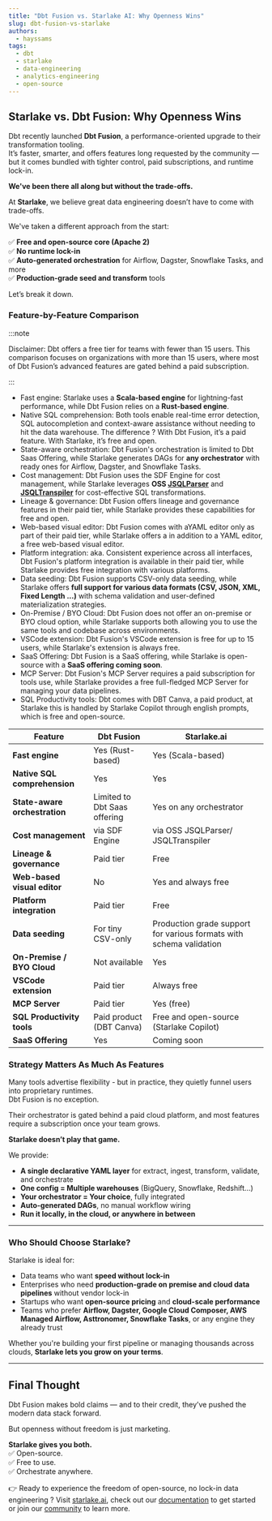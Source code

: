 ```yaml
---
title: "Dbt Fusion vs. Starlake AI: Why Openness Wins"
slug: dbt-fusion-vs-starlake
authors:
  - hayssams
tags:
  - dbt
  - starlake
  - data-engineering
  - analytics-engineering
  - open-source
---
```


## Starlake vs. Dbt Fusion: Why Openness Wins

Dbt recently launched **Dbt Fusion**, a performance-oriented upgrade to their transformation tooling.  
It’s faster, smarter, and offers features long requested by the community — but it comes bundled with tighter control, paid subscriptions, and runtime lock-in.

**We've been there all along but without the trade-offs.**


At **Starlake**, we believe great data engineering doesn’t have to come with trade-offs.

We've taken a different approach from the start:

✅ **Free and open-source core (Apache 2)**  
✅ **No runtime lock-in**  
✅ **Auto-generated orchestration** for Airflow, Dagster, Snowflake Tasks, and more  
✅ **Production-grade seed and transform** tools

Let’s break it down.


### Feature-by-Feature Comparison

:::note

Disclaimer: Dbt offers a free tier for teams with fewer than 15 users.
This comparison focuses on organizations with more than 15 users, where most of Dbt Fusion’s advanced features are gated behind a paid subscription.

:::

- Fast engine: Starlake uses a **Scala-based engine** for lightning-fast performance, while Dbt Fusion relies on a **Rust-based engine**.
- Native SQL comprehension:  Both tools enable real-time error detection, SQL autocompletion and context-aware assistance without needing to hit the data warehouse. The difference ? With Dbt Fusion, it’s a paid feature. With Starlake, it’s free and open.
- State-aware orchestration: Dbt Fusion's orchestration is limited to Dbt Saas Offering, while Starlake generates DAGs for **any orchestrator** with ready ones for Airflow, Dagster, and Snowflake Tasks.
- Cost management: Dbt Fusion uses the SDF Engine for cost management, while Starlake leverages **OSS [JSQLParser](https://github.com/JSQLParser/JSqlParser)** and **[JSQLTranspiler](https://github.com/starlake-ai/jsqltranspiler)** for cost-effective SQL transformations.
- Lineage & governance: Dbt Fusion offers lineage and governance features in their paid tier, while Starlake provides these capabilities for free and open.
- Web-based visual editor: Dbt Fusion comes with aYAML editor only as part of their paid tier, while Starlake offers a in addition to a YAML editor, a free web-based visual editor.
- Platform integration: aka. Consistent experience across all interfaces, Dbt Fusion's platform integration is available in their paid tier, while Starlake provides free integration with various platforms.
- Data seeding: Dbt Fusion supports CSV-only data seeding, while Starlake offers **full support for various data formats (CSV, JSON, XML, Fixed Length ...)** with schema validation and user-defined materialization strategies.
- On-Premise / BYO Cloud: Dbt Fusion does not offer an on-premise or BYO cloud option, while Starlake supports both allowing you to use the same tools and codebase across environments.
- VSCode extension: Dbt Fusion's VSCode extension is free for up to 15 users, while Starlake's extension is always free.
- SaaS Offering: Dbt Fusion is a SaaS offering, while Starlake is open-source with a **SaaS offering coming soon**.
- MCP Server: Dbt Fusion's MCP Server requires a paid subscription for tools use, while Starlake provides a free full-fledged MCP Server for managing your data pipelines.
- SQL Productivity tools: Dbt comes with DBT Canva, a paid product, at Starlake this is handled by Starlake Copilot through english prompts, which is free and open-source.


| **Feature**                         | **Dbt Fusion**                             | **Starlake.ai**                                |
|-------------------------------------|--------------------------------------------|------------------------------------------------|
| **Fast engine**                     | Yes (Rust-based)                           | Yes (Scala-based)                              |
| **Native SQL comprehension**        | Yes                                        | Yes                                            |
| **State-aware orchestration**       | Limited to Dbt Saas offering               | Yes on any orchestrator                        |
| **Cost management**                 | via SDF Engine                             | via OSS JSQLParser/ JSQLTranspiler             |
| **Lineage & governance**            | Paid tier                                  | Free                                           |
| **Web-based visual editor**         | No                                         | Yes and always free                            |
| **Platform integration**            | Paid tier                                  | Free                                           |
| **Data seeding**                    | For tiny CSV-only                          | Production grade support for various formats with schema validation      |
| **On-Premise / BYO Cloud**          | Not available                              | Yes                                            |
| **VSCode extension**                | Paid tier                                  | Always free                                    |
| **MCP Server**                      | Paid tier                                  | Yes (free)                                     |
| **SQL Productivity tools**          | Paid product (DBT Canva)                   | Free and open-source (Starlake Copilot)        |
| **SaaS Offering**                   | Yes                                        | Coming soon              |


### Strategy Matters As Much As Features

Many tools advertise flexibility - but in practice, they quietly funnel users into proprietary runtimes.  
Dbt Fusion is no exception.

Their orchestrator is gated behind a paid cloud platform, and most features require a subscription once your team grows.

**Starlake doesn’t play that game.**

We provide:
- **A single declarative YAML layer** for extract, ingest, transform, validate, and orchestrate
- **One config = Multiple warehouses** (BigQuery, Snowflake, Redshift…)
- **Your orchestrator = Your choice**, fully integrated
- **Auto-generated DAGs**, no manual workflow wiring
- **Run it locally, in the cloud, or anywhere in between**

---

### Who Should Choose Starlake?

Starlake is ideal for:
- Data teams who want **speed without lock-in**
- Enterprises who need **production-grade on premise and cloud data pipelines** without vendor lock-in
- Startups who want **open-source pricing** and **cloud-scale performance**
- Teams who prefer **Airflow, Dagster, Google Cloud Composer, AWS Managed Airflow, Asttronomer, Snowflake Tasks**, or any engine they already trust

Whether you're building your first pipeline or managing thousands across clouds, **Starlake lets you grow on your terms**.

---

## Final Thought

Dbt Fusion makes bold claims — and to their credit, they’ve pushed the modern data stack forward.

But openness without freedom is just marketing.

**Starlake gives you both.**  
✅ Open-source.  
✅ Free to use.  
✅ Orchestrate anywhere.

👉 Ready to experience the freedom of open-source, no lock-in data engineering ?
Visit [starlake.ai](https://starlake.ai), check out our [documentation](https://docs.starlake.ai) to get started or join our [community](https://starlakeai.slack.com/join/shared_invite/zt-28vf5d49s-rnyuh70OrJjcX_2Vz2mafw) to learn more.
